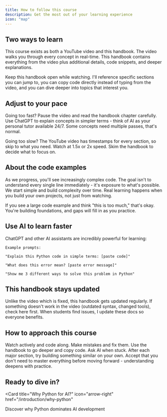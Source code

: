 ```yaml
---
title: How to follow this course
description: Get the most out of your learning experience
icon: "map"
---
```


## Two ways to learn

This course exists as both a YouTube video and this handbook. The video walks you through every concept in real-time. This handbook contains everything from the video plus additional details, code snippets, and deeper explanations.

Keep this handbook open while watching. I'll reference specific sections you can jump to, you can copy code directly instead of typing from the video, and you can dive deeper into topics that interest you.

## Adjust to your pace

Going too fast? Pause the video and read the handbook chapter carefully. Use ChatGPT to explain concepts in simpler terms - think of AI as your personal tutor available 24/7. Some concepts need multiple passes, that's normal.

Going too slow? The YouTube video has timestamps for every section, so skip to what you need. Watch at 1.5x or 2x speed. Skim the handbook to decide what to focus on.

## About the code examples

As we progress, you'll see increasingly complex code. The goal isn't to understand every single line immediately - it's exposure to what's possible. We start simple and build complexity over time. Real learning happens when you build your own projects, not just from watching.

If you see a large code example and think "this is too much," that's okay. You're building foundations, and gaps will fill in as you practice.

## Use AI to learn faster

ChatGPT and other AI assistants are incredibly powerful for learning:

```
Example prompts:

"Explain this Python code in simple terms: [paste code]"

"What does this error mean? [paste error message]"

"Show me 3 different ways to solve this problem in Python"
```

## This handbook stays updated

Unlike the video which is fixed, this handbook gets updated regularly. If something doesn't work in the video (outdated syntax, changed tools), check here first. When students find issues, I update these docs so everyone benefits.

## How to approach this course

Watch actively and code along. Make mistakes and fix them. Use the handbook to go deeper and copy code. Ask AI when stuck. After each major section, try building something similar on your own. Accept that you don't need to master everything before moving forward - understanding deepens with practice.

## Ready to dive in?

<Card
  title="Why Python for AI?"
  icon="arrow-right"
  href="/introduction/why-python"
>
  Discover why Python dominates AI development
</Card>

